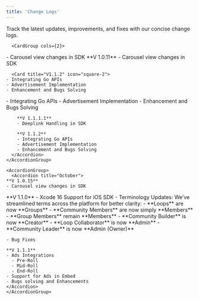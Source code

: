```yaml
---
title: 'Change Logs'
---
```



Track the latest updates, improvements, and fixes with our concise change logs.


<Tabs>
  <Tab title="Android">
    <AccordionGroup>
      <Accordion title="October">

      <CardGroup cols={2}>
  <Card title="V1.0.11" icon="square-1">
    - Carousel view changes in SDK
  </Card>
  
</CardGroup>
        **V 1.0.11**
        - Carousel view changes in SDK
      </Accordion>
      <Accordion title="November">
      
  <CardGroup cols={1}>

      <Card title="V1.1.2" icon="square-2">
    - Integrating Go APIs
    - Advertisement Implementation
    - Enhancement and Bugs Solving
  </Card>

 <Card title="V1.1.2" icon="square-2">
    - Integrating Go APIs
    - Advertisement Implementation
    - Enhancement and Bugs Solving
  </Card>

 </CardGroup>

        **V 1.1.1.1**
        - Deeplink Handling in SDK

        **V 1.1.2**
        - Integrating Go APIs
        - Advertisement Implementation
        - Enhancement and Bugs Solving
      </Accordion>
    </AccordionGroup>
  </Tab>

  <Tab title="iOS">

    <AccordionGroup>
      <Accordion title="October">
    **V 1.0.15**
    - Carousel view changes in SDK
   </Accordion>
      <Accordion title="November">
    **V 1.1.0**
    - Xcode 16 Support for iOS SDK
    - Terminology Updates: We’ve streamlined terms across the platform for better clarity:
      - **Loops** are now **Groups**
      - **Community Members** are now simply **Members**
      - **Group Members** remain **Members**
      - **Community Builder** is now **Creator**
      - **Loop Collaborator** is now **Admin**
      - **Community Leader** is now **Admin (Owner)**

    - Bug Fixes  

    **V 1.1.1**
    - Ads Integrations
      - Pre-Roll 
      - Mid-Roll
      - End-Roll
    - Support for Ads in Embed
    - Bugs solving and Enhancements
    </Accordion>
    </AccordionGroup>
  </Tab>
</Tabs>
